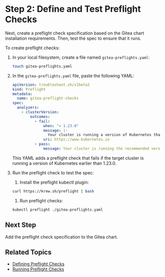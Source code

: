 
# Step 2: Define and Test Preflight Checks

Next, create a preflight check specification based on the Gitea chart installation requirements. Then, test the spec to ensure that it runs.

To create preflight checks:

1. In your local filesystem, create a file named `gitea-preflights.yaml`:

   ```bash
   touch gitea-preflights.yaml
   ```

1. In the `gitea-preflights.yaml` file, paste the following YAML:

   ```yaml
   apiVersion: troubleshoot.sh/v1beta2
   kind: Preflight
   metadata:
     name: gitea-preflight-checks
   spec:
     analyzers:
       - clusterVersion:
           outcomes:
             - fail:
                 when: "< 1.23.0"
                 message: |-
                   Your cluster is running a version of Kubernetes that is not supported and your installation will not succeed. To continue, upgrade your cluster to Kubernetes 1.23.0 or later.
                 uri: https://www.kubernetes.io
             - pass:
                 message: Your cluster is running the recommended version of Kubernetes.
   ```

   This YAML adds a preflight check that fails if the target cluster is running a version of Kubernetes earlier than 1.23.0.

1. Run the preflight check to test the spec:

   1. Install the preflight kubectl plugin:

    ```bash
    curl https://krew.sh/preflight | bash
    ```

   1. Run preflight checks:

     ```bash
     kubectl preflight ./gitea-preflights.yaml
     ```  

## Next Step

Add the preflight check specification to the Gitea chart.

## Related Topics

* [Defining Preflight Checks](/vendor/preflight-defining)
* [Running Preflight Checks](/vendor/preflight-running)